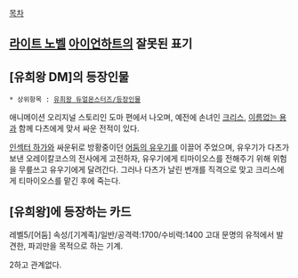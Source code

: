 [[목차]]
== [[라이트 노벨]] [[아이언하트]]의 잘못된 표기 ==

== [유희왕 DM]의 등장인물 ==
 * 상위항목 : [[유희왕 듀얼몬스터즈/등장인물]]

애니메이션 오리지널 스토리인 도마 편에서 나오며, 예전에 손녀인 [[크리스]], [[이름없는 용]]과 함께 다츠에게 맞서 싸운 전적이 있다. 

[[인섹터 하가]]와 싸운뒤로 방황중이던 [[어둠의 유우기]]를 이끌어 주었으며, 유우기가 다츠가 보낸 오레이칼코스의 전사에게 고전하자, 유우기에게 티마이오스를 전해주기 위해 위험을 무릎쓰고 유우기에게 달려간다. 그러나 다츠가 날린 번개를 직격으로 맞고 크리스에게 티마이오스를 맡긴 후에 죽는다.

== [유희왕]에 등장하는 카드 ==
레벨5/[어둠] 속성/[기계족]/일반/공격력:1700/수비력:1400
고대 문명의 유적에서 발견한, 파괴만을 목적으로 하는 기계.

2하고 관계없다. 

